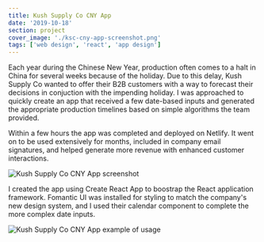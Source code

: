 ```yaml
---
title: Kush Supply Co CNY App
date: '2019-10-18'
section: project
cover_image: './ksc-cny-app-screenshot.png'
tags: ['web design', 'react', 'app design']
---
```


Each year during the Chinese New Year, production often comes to a halt in China for several weeks because of the holiday. Due to this delay, Kush Supply Co wanted to offer their B2B customers with a way to forecast their decisions in conjuction with the impending holiday. I was approached to quickly create an app that received a few date-based inputs and generated the appropriate production timelines based on simple algorithms the team provided.

Within a few hours the app was completed and deployed on Netlify. It went on to be used extensively for months, included in company email signatures, and helped generate more revenue with enhanced customer interactions.

![Kush Supply Co CNY App screenshot](./ksc-cny-app-screenshot.png)

I created the app using Create React App to boostrap the React application framework. Fomantic UI was installed for styling to match the company's new design system, and I used their calendar component to complete the more complex date inputs.

![Kush Supply Co CNY App example of usage](./ksc-cny-app-example.gif)
